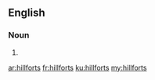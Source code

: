 ==English==

===Noun===
{{head|en}}

# {{plural of|hillfort}}

[[ar:hillforts]]
[[fr:hillforts]]
[[ku:hillforts]]
[[my:hillforts]]